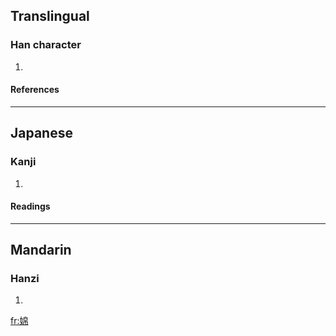 ==Translingual==
===Han character===
{{Han char|rn=38|rad=女|as=08|sn=11|four=4742<sub>7</sub>|canj=女竹日月 (VHAB)}}
# {{defn|Han|sort=女08}}
====References====
{{Han ref|kx=0264.020|dkj=06386|hdz=21060.010|uh=5A42|ud=23106|bh=D4ED|bd=54509}}
----
==Japanese==
===Kanji===
{{ja-kanji|grade=|rs=女08}}
# {{defn|Japanese}} 
====Readings====
{{ja-readings|on=|kun=[[べん]] (ben), [[めん]] (men)}}
----
==Mandarin==
===Hanzi===
{{cmn-hanzi|pin=[[mián]] (mian2)|wg=mien<sup>2</sup>}}
# {{defn|Mandarin}}

[[fr:婂]]